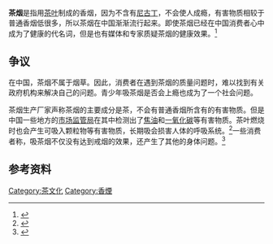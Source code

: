 '''茶烟'''是指用[[茶叶|茶叶]]制成的香烟，因为不含有[[尼古丁|尼古丁]]，不会使人成瘾，有害物质相较于普通香烟低很多，所以茶烟在中国渐渐流行起来。即使茶烟已经在中国消费者心中成为了健康的代名词，但是也有媒体和专家质疑茶烟的健康效果。<ref>{{Cite web|title=用茶卷烟引各方质疑 抽茶烟健康之说纯属无稽|url=https://m.chinanews.com/wap/detail/zw/sh/2019/11-29/9020671.shtml|accessdate=2020-11-29|author=|date=2019-11-29|format=|publisher=北京晚报|language=|archive-date=2020-12-12|archive-url=https://web.archive.org/web/20201212024156/https://m.chinanews.com/wap/detail/zw/sh/2019/11-29/9020671.shtml|dead-url=no}}</ref>

== 争议 ==
在中国，茶烟不属于烟草。因此，消费者在遇到茶烟的质量问题时，难以找到有关政府机构来解决自己的问题。青少年吸茶烟是否会上瘾也成为了一个社会问题。

茶烟生产厂家声称茶烟的主要成分是茶，不会有普通香烟所含有的有害物质。但是中国一些地方的[[市场监管局|市场监管局]]在其中检测出了[[焦油|焦油]]和[[一氧化碳|一氧化碳]]等有害物质。茶叶燃烧时也会产生可吸入颗粒物等有害物质，长期吸会损害人体的呼吸系统。<ref>{{Cite web|title=茶烟到底是茶还是烟？宣传噱头暗藏猫腻|url=http://news.jstv.com/a/20190917/c2eb680233e048928ce45688bf748963.shtml|accessdate=2020-11-29|author=|date=2019-09-17|format=|publisher=江苏都市频道|language=|archive-date=2020-12-13|archive-url=https://web.archive.org/web/20201213110635/http://news.jstv.com/a/20190917/c2eb680233e048928ce45688bf748963.shtml|dead-url=no}}</ref>一些消费者称，吸茶烟不仅没有达到戒烟的效果，还产生了其他的身体问题。<ref>{{Cite web|title=抽茶烟：真噱头伪健康 揭开茶烟的“秘密”|url=http://qz.fjsen.com/2020-06/03/content_30327769.htm|accessdate=2020-11-29|author=东|date=2020-06-03|format=|publisher=东南网泉州频道|language=|archive-date=2020-06-11|archive-url=https://web.archive.org/web/20200611080130/http://qz.fjsen.com/2020-06/03/content_30327769.htm|dead-url=no}}</ref>

==参考资料==
{{reflist}}

[[Category:茶文化|Category:茶文化]]
[[Category:香煙|Category:香煙]]